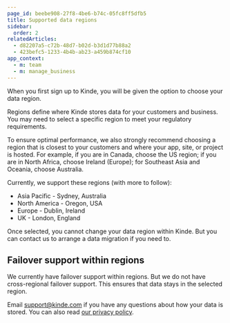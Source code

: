 ```yaml
---
page_id: beebe908-27f8-4be6-b74c-05fc8ff5dfb5
title: Supported data regions
sidebar:
  order: 2
relatedArticles:
  - d82207a5-c72b-48d7-b02d-b3d1d77b88a2
  - 423befc5-1233-4b4b-ab23-a459b874cf10
app_context:
  - m: team
  - m: manage_business
---
```


When you first sign up to Kinde, you will be given the option to choose your data region.

Regions define where Kinde stores data for your customers and business. You may need to select a specific region to meet your regulatory requirements.

To ensure optimal performance, we also strongly recommend choosing a region that is closest to your customers and where your app, site, or project is hosted. For example, if you are in Canada, choose the US region; if you are in North Africa, choose Ireland (Europe); for Southeast Asia and Oceania, choose Australia.

Currently, we support these regions (with more to follow):

- Asia Pacific - Sydney, Australia
- North America - Oregon, USA
- Europe - Dublin, Ireland
- UK - London, England

Once selected, you cannot change your data region within Kinde. But you can contact us to arrange a data migration if you need to.

## Failover support within regions

We currently have failover support within regions. But we do not have cross-regional failover support. This ensures that data stays in the selected region.

Email [support@kinde.com](mailto:support@kinde.com) if you have any questions about how your data is stored. You can also read [our privacy policy](/trust-center/privacy-and-compliance/privacy-policy/).
